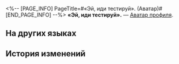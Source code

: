 <%-- [PAGE_INFO]
PageTitle=#«Эй, иди тестируй». (Аватар)#
[END_PAGE_INFO] --%>
{{Предмет Инфобокс
|Название    = «Эй, иди тестируй».
|id          = 202018
|Изображение = Аватар «Эй, иди тестируй»..png
|Тип         = Аватар профиля
|Инвентарь   = 
|Редкость    = 4
|Эффект      = 
|Описание    = Мультяшная Герта из Виртуальной вселенной.
|Источник1   = [[Аватар за прохождение «Расходящейся вселенной: Комедия жизни».]]
}}
{{Описание|''«Крупное обновление! Крупное обновление! Я жду тебя в Виртуальной вселенной, иди быстрее тестируй».''}}
'''«Эй, иди тестируй».''' — [[Аватар профиля]].

==На других языках==
{{На других языках
|en   = "Hi, Come for a Test"
|zhs  = 「嗨，来测」
|zht  = 「嗨，來測」
|ja   = 「じゃあテストよろしく」
|ko   = 「안녕, 테스트하러 와」
|es   = "Ey, ven a probar"
|fr   = «&nbsp;Ramène-toi pour un petit test&nbsp;»
|ru   = «Эй, иди тестируй».
|th   = "ไฮ มาทดสอบกัน"
|vi   = "Hi, Đến Test Nào"
|de   = „Hi, komm testen“
|id   = "Hai, Ayo Ikut Tes"
|pt   = "Olá, Venha Fazer o Teste"
}}

==История изменений==
{{История изменений|3.5}}